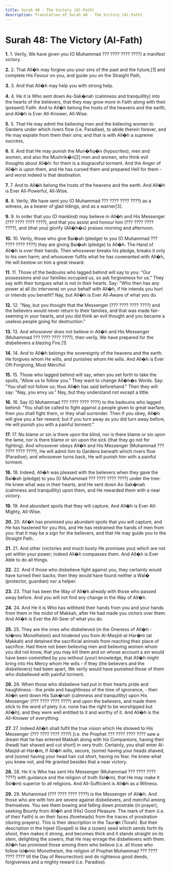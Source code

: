 ```yaml
---
title: Surah 48 - The Victory (Al-Fath)
description: Translation of Surah 48 - The Victory (Al-Fath)
---
```


# Surah 48: The Victory (Al-Fath)

**1.** 1. Verily, We have given you (O Muhammad ??? ???? ???? ????) a manifest victory.

**2.** 2. That All�h may forgive you your sins of the past and the future,[1] and complete His Favour on you, and guide you on the Straight Path,

**3.** 3. And that All�h may help you with strong help.

**4.** 4. He it is Who sent down As-Sak�nah (calmness and tranquillity) into the hearts of the believers, that they may grow more in Faith along with their (present) Faith. And to All�h belong the hosts of the heavens and the earth, and All�h is Ever All-Knower, All-Wise.

**5.** 5. That He may admit the believing men and the believing women to Gardens under which rivers flow (i.e. Paradise), to abide therein forever, and He may expiate from them their sins; and that is with All�h a supreme success,

**6.** 6. And that He may punish the Mun�fiq�n (hypocrites), men and women, and also the Mushrik�n[2] men and women, who think evil thoughts about All�h: for them is a disgraceful torment. And the Anger of All�h is upon them, and He has cursed them and prepared Hell for them - and worst indeed is that destination.

**7.** 7. And to All�h belong the hosts of the heavens and the earth. And All�h is Ever All-Powerful, All-Wise.

**8.** 8. Verily, We have sent you (O Muhammad ??? ???? ???? ????) as a witness, as a bearer of glad tidings, and as a warner[3].

**9.** 9. In order that you (O mankind) may believe in All�h and His Messenger (??? ???? ???? ????), and that you assist and honour him (??? ???? ???? ????), and (that you) glorify (All�h�s) praises morning and afternoon.

**10.** 10. Verily, those who give Bai�ah (pledge) to you (O Muhammad ??? ???? ???? ????) they are giving Bai�ah (pledge) to All�h. The Hand of All�h is over their hands. Then whosoever breaks his pledge, breaks it only to his own harm; and whosoever fulfils what he has covenanted with All�h, He will bestow on him a great reward.

**11.** 11. Those of the bedouins who lagged behind will say to you: "Our possessions and our families occupied us, so ask forgiveness for us." They say with their tongues what is not in their hearts. Say: "Who then has any power at all (to intervene) on your behalf with All�h, if He intends you hurt or intends you benefit? Nay, but All�h is Ever All-Aware of what you do.

**12.** 12. "Nay, but you thought that the Messenger (??? ???? ???? ????) and the believers would never return to their families, and that was made fair-seeming in your hearts, and you did think an evil thought and you became a useless people going for destruction."

**13.** 13. And whosoever does not believe in All�h and His Messenger (Muhammad ??? ???? ???? ????), then verily, We have prepared for the disbelievers a blazing Fire.[1]

**14.** 14. And to All�h belongs the sovereignty of the heavens and the earth. He forgives whom He wills, and punishes whom He wills. And All�h is Ever Oft-Forgiving, Most Merciful.

**15.** 15. Those who lagged behind will say, when you set forth to take the spoils, "Allow us to follow you." They want to change All�h�s Words. Say: "You shall not follow us; thus All�h has said beforehand." Then they will say: "Nay, you envy us." Nay, but they understand not except a little.

**16.** 16. Say (O Muhammad ??? ???? ???? ????) to the bedouins who lagged behind: "You shall be called to fight against a people given to great warfare, then you shall fight them, or they shall surrender. Then if you obey, All�h will give you a fair reward; but if you turn away as you did turn away before, He will punish you with a painful torment."

**17.** 17. No blame or sin is there upon the blind, nor is there blame or sin upon the lame, nor is there blame or sin upon the sick (that they go not for fighting). And whosoever obeys All�h and His Messenger (Muhammad ??? ???? ???? ????), He will admit him to Gardens beneath which rivers flow (Paradise); and whosoever turns back, He will punish him with a painful torment.

**18.** 18. Indeed, All�h was pleased with the believers when they gave the Bai�ah (pledge) to you (O Muhammad ??? ???? ???? ????) under the tree: He knew what was in their hearts, and He sent down As-Sak�nah (calmness and tranquillity) upon them, and He rewarded them with a near victory.

**19.** 19. And abundant spoils that they will capture. And All�h is Ever All-Mighty, All-Wise.

**20.** 20. All�h has promised you abundant spoils that you will capture, and He has hastened for you this, and He has restrained the hands of men from you: that it may be a sign for the believers, and that He may guide you to the Straight Path.

**21.** 21. And other (victories and much booty He promises you) which are not yet within your power; indeed All�h compasses them. And All�h is Ever Able to do all things.

**22.** 22. And if those who disbelieve fight against you, they certainly would have turned their backs; then they would have found neither a Wal� (protector, guardian) nor a helper.

**23.** 23. That has been the Way of All�h already with those who passed away before. And you will not find any change in the Way of All�h.

**24.** 24. And He it is Who has withheld their hands from you and your hands from them in the midst of Makkah, after He had made you victors over them. And All�h is Ever the All-Seer of what you do.

**25.** 25. They are the ones who disbelieved (in the Oneness of All�h - Isl�mic Monotheism) and hindered you from Al-Masjid-al-Har�m (at Makkah) and detained the sacrificial animals from reaching their place of sacrifice. Had there not been believing men and believing women whom you did not know, that you may kill them and on whose account a sin would have been committed by you without (your) knowledge, that All�h might bring into His Mercy whom He wills - if they (the believers and the disbelievers) had been apart, We verily would have punished those of them who disbelieved with painful torment.

**26.** 26. When those who disbelieve had put in their hearts pride and haughtiness - the pride and haughtiness of the time of ignorance, - then All�h sent down His Sak�nah (calmness and tranquillity) upon His Messenger (??? ???? ???? ????) and upon the believers, and made them stick to the word of piety (i.e. none has the right to be worshipped but All�h); and they were well entitled to it and worthy of it. And All�h is the All-Knower of everything.

**27.** 27. Indeed All�h shall fulfil the true vision which He showed to His Messenger (??? ???? ???? ????) [i.e. the Prophet ??? ???? ???? ???? saw a dream that he has entered Makkah along with his Companions, having their (head) hair shaved and cut short] in very truth. Certainly, you shall enter Al-Masjid-al-Har�m, if All�h wills, secure, (some) having your heads shaved, and (some) having your head hair cut short, having no fear. He knew what you knew not, and He granted besides that a near victory.

**28.** 28. He it is Who has sent His Messenger (Muhammad ??? ???? ???? ????) with guidance and the religion of truth (Isl�m), that He may make it (Isl�m) superior to all religions. And All-Sufficient is All�h as a Witness.

**29.** 29. Muhammad (??? ???? ???? ????) is the Messenger of All�h. And those who are with him are severe against disbelievers, and merciful among themselves. You see them bowing and falling down prostrate (in prayer), seeking Bounty from All�h and (His) Good Pleasure. The mark of them (i.e. of their Faith) is on their faces (foreheads) from the traces of prostration (during prayers). This is their description in the Taur�t (Torah). But their description in the Injeel (Gospel) is like a (sown) seed which sends forth its shoot, then makes it strong, and becomes thick and it stands straight on its stem, delighting the sowers, that He may enrage the disbelievers with them. All�h has promised those among them who believe (i.e. all those who follow Isl�mic Monotheism, the religion of Prophet Muhammad ??? ???? ???? ???? till the Day of Resurrection) and do righteous good deeds, forgiveness and a mighty reward (i.e. Paradise).

